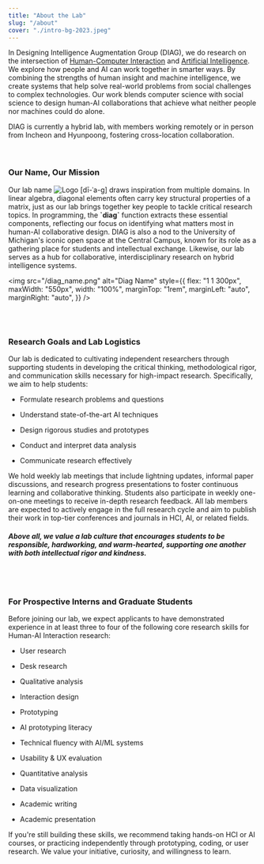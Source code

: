 ```yaml
---
title: "About the Lab"
slug: "/about"
cover: "./intro-bg-2023.jpeg"
---
```


In Designing Intelligence Augmentation Group (DIAG), we do research on the intersection of [Human-Computer Interaction](https://interactions.acm.org/archive/view/march-april-2013/teaching-and-learning-human-computer-interaction) and [Artificial Intelligence](https://www.csee.umbc.edu/courses/471/papers/turing.pdf). We explore how people and AI can work together in smarter ways. By combining the strengths of human insight and machine intelligence, we create systems that help solve real-world problems from social challenges to complex technologies. Our work blends computer science with social science to design human-AI collaborations that achieve what neither people nor machines could do alone.

DIAG is currently a hybrid lab, with members working remotely or in person from Incheon and Hyunpoong, fostering cross-location collaboration.<br/><br/><br/>

### Our Name, Our Mission
<div
  style={{
    display: "flex",
    flexWrap: "wrap",
    alignItems: "center",
    justifyContent: "space-between",
  }}
>
  <div
    style={{
      flex: "1 1 300px",
      minWidth: "300px",
      fontSize: "1.2rem",
      marginRight: "1rem"
    }}
  >
    Our lab name <img src="/diag_logo.png" alt="Logo" style={{ width: "120px", verticalAlign: "middle", marginRight: "4px" }} /> [dī-ˈa-g] draws inspiration from multiple domains. In linear algebra, diagonal elements often carry key structural properties of a matrix, just as our lab brings together key people to tackle critical research topics. In programming, the <strong>`diag`</strong> function extracts these essential components, reflecting our focus on identifying what matters most in human-AI collaborative design. DIAG is also a nod to the University of Michigan's iconic open space at the Central Campus, known for its role as a gathering place for students and intellectual exchange. Likewise, our lab serves as a hub for collaborative, interdisciplinary research on hybrid intelligence systems.
  </div>

  <img
    src="/diag_name.png"
    alt="Diag Name"
    style={{
      flex: "1 1 300px",
      maxWidth: "550px",
      width: "100%",
      marginTop: "1rem",
      marginLeft: "auto",
      marginRight: "auto",
    }}
  />
</div><br/><br/>


### Research Goals and Lab Logistics

Our lab is dedicated to cultivating independent researchers through supporting students in developing the critical thinking, methodological rigor, and communication skills necessary for high-impact research. Specifically, we aim to help students:

- Formulate research problems and questions

- Understand state-of-the-art AI techniques

- Design rigorous studies and prototypes

- Conduct and interpret data analysis

- Communicate research effectively<br/>

We hold weekly lab meetings that include lightning updates, informal paper discussions, and research progress presentations to foster continuous learning and collaborative thinking. Students also participate in weekly one-on-one meetings to receive in-depth research feedback. All lab members are expected to actively engage in the full research cycle and aim to publish their work in top-tier conferences and journals in HCI, AI, or related fields.

##### Above all, we value a lab culture that encourages students to be responsible, hardworking, and warm-hearted, supporting one another with both intellectual rigor and kindness.
<br/><br/>

### For Prospective Interns and Graduate Students

Before joining our lab, we expect applicants to have demonstrated experience in at least three to four of the following core research skills for Human-AI Interaction research:
* User research

* Desk research

* Qualitative analysis

* Interaction design

* Prototyping

* AI prototyping literacy

* Technical fluency with AI/ML systems

* Usability & UX evaluation

* Quantitative analysis

* Data visualization

* Academic writing

* Academic presentation

If you're still building these skills, we recommend taking hands-on HCI or AI courses, or practicing independently through prototyping, coding, or user research. We value your initiative, curiosity, and willingness to learn.
